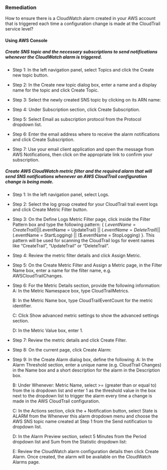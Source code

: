 ### Remediation

How to ensure there is a CloudWatch alarm created in your AWS account that is triggered each time a configuration change is made at the CloudTrail service level?

#### Using AWS Console

##### Create SNS topic and the necessary subscriptions to send notifications whenever the CloudWatch alarm is triggered.

- Step 1: In the left navigation panel, select Topics and click the Create new topic button.

- Step 2: In the Create new topic dialog box, enter a name and a display name for the topic and click Create Topic.

- Step 3: Select the newly created SNS topic by clicking on its ARN name:
- Step 4: Under Subscription section, click Create Subscription.

- Step 5: Select Email as subscription protocol from the Protocol dropdown list.

- Step 6: Enter the email address where to receive the alarm notifications and click Create Subscription.

- Step 7: Use your email client application and open the message from AWS Notifications, then click on the appropriate link to confirm your subscription.

##### Create AWS CloudWatch metric filter and the required alarm that will send SNS notifications whenever an AWS CloudTrail configuration change is being made.

- Step 1: In the left navigation panel, select Logs.

- Step 2: Select the log group created for your CloudTrail trail event logs and click Create Metric Filter button.

- Step 3: On the Define Logs Metric Filter page, click inside the Filter Pattern box and type the following pattern: { ($.eventName = CreateTrail) || ($.eventName = UpdateTrail) || ($.eventName = DeleteTrail) || ($.eventName = StartLogging) || ($.eventName = StopLogging) }. This pattern will be used for scanning the CloudTrail logs for event names like “CreateTrail”, “UpdateTrail” or “DeleteTrail”.

- Step 4: Review the metric filter details and click Assign Metric.

- Step 5: On the Create Metric Filter and Assign a Metric page, in the Filter Name box, enter a name for the filter name, e.g. AWSCloudTrailChanges.

- Step 6: For the Metric Details section, provide the following information:
  A: In the Metric Namespace box, type CloudTrailMetrics.

  B: In the Metric Name box, type CloudTrailEventCount for the metric identifier.

  C: Click Show advanced metric settings to show the advanced settings section.

  D: In the Metric Value box, enter 1.

- Step 7: Review the metric details and click Create Filter.

- Step 8: On the current page, click Create Alarm:
- Step 9: In the Create Alarm dialog box, define the following:
  A: In the Alarm Threshold section, enter a unique name (e.g. CloudTrail Changes) in the Name box and a short description for the alarm in the Description box.

  B: Under Whenever: Metric Name, select >= (greater than or equal to) from the is dropdown list and enter 1 as the threshold value in the box next to the dropdown list to trigger the alarm every time a change is made in the AWS CloudTrail configuration.

  C: In the Actions section, click the + Notification button, select State is ALARM from the Whenever this alarm dropdown menu and choose the AWS SNS topic name created at Step 1 from the Send notification to dropdown list.

  D: In the Alarm Preview section, select 5 Minutes from the Period dropdown list and Sum from the Statistic dropdown list:

  E: Review the CloudWatch alarm configuration details then click Create Alarm. Once created, the alarm will be available on the CloudWatch Alarms page.
